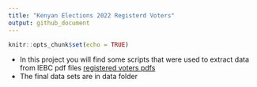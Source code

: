 ```yaml
---
title: "Kenyan Elections 2022 Registerd Voters"
output: github_document
---
```


```r
knitr::opts_chunk$set(echo = TRUE)
```

- In this project you will find some scripts that were used to extract data from IEBC pdf files [registered voters pdfs](https://www.iebc.or.ke/registration/?Statistics_of_Voter_2022)
- The final data sets are in data folder